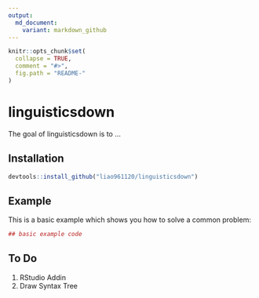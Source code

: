 ```yaml
---
output:
  md_document:
    variant: markdown_github
---
```


<!-- README.md is generated from README.Rmd. Please edit that file -->

```r
knitr::opts_chunk$set(
  collapse = TRUE,
  comment = "#>",
  fig.path = "README-"
)
```

# linguisticsdown

The goal of linguisticsdown is to ...

## Installation
```r
devtools::install_github("liao961120/linguisticsdown")
```


## Example

This is a basic example which shows you how to solve a common problem:

```r
## basic example code
```

## To Do

1. RStudio Addin
1. Draw Syntax Tree

